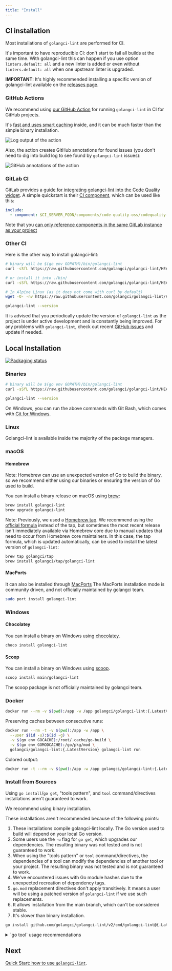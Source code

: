 ```yaml
---
title: "Install"
---
```


## CI installation

Most installations of `golangci-lint` are performed for CI.

It's important to have reproducible CI: don't start to fail all builds at the same time.
With golangci-lint this can happen if you use option `linters.default: all` and a new linter is added
or even without `linters.default: all` when one upstream linter is upgraded.

**IMPORTANT**: It's highly recommended installing a specific version of golangci-lint available on the [releases page](https://github.com/golangci/golangci-lint/releases).

### GitHub Actions

We recommend using [our GitHub Action](https://github.com/golangci/golangci-lint-action) for running `golangci-lint` in CI for GitHub projects.

It's [fast and uses smart caching](https://github.com/golangci/golangci-lint-action#performance) inside,
and it can be much faster than the simple binary installation.

![Log output of the action](./colored-line-number.png)

Also, the action creates GitHub annotations for found issues (you don't need to dig into build log to see found by `golangci-lint` issues):

![GitHub annotations of the action](./annotations.png)

### GitLab CI

GitLab provides a [guide for integrating golangci-lint into the Code Quality widget](https://docs.gitlab.com/ci/testing/code_quality/#golangci-lint).
A simple quickstart is their [CI component](https://gitlab.com/explore/catalog/components/code-quality-oss/codequality-os-scanners-integration), which can be used like this:

```yaml .gitlab-ci.yml
include:
  - component: $CI_SERVER_FQDN/components/code-quality-oss/codequality-os-scanners-integration/golangci@1.0.1
```

Note that you [can only reference components in the same GitLab instance as your project](https://docs.gitlab.com/ci/components/#use-a-component)

### Other CI

Here is the other way to install golangci-lint:

```bash
# binary will be $(go env GOPATH)/bin/golangci-lint
curl -sSfL https://raw.githubusercontent.com/golangci/golangci-lint/HEAD/install.sh | sh -s -- -b $(go env GOPATH)/bin {.LatestVersion}

# or install it into ./bin/
curl -sSfL https://raw.githubusercontent.com/golangci/golangci-lint/HEAD/install.sh | sh -s {.LatestVersion}

# In Alpine Linux (as it does not come with curl by default)
wget -O- -nv https://raw.githubusercontent.com/golangci/golangci-lint/HEAD/install.sh | sh -s {.LatestVersion}

golangci-lint --version
```

It is advised that you periodically update the version of `golangci-lint` as the project is under active development
and is constantly being improved. For any problems with `golangci-lint`, check out recent [GitHub issues](https://github.com/golangci/golangci-lint/issues) and update if needed.

## Local Installation

[![Packaging status](https://repology.org/badge/vertical-allrepos/golangci-lint.svg)](https://repology.org/project/golangci-lint/versions)

### Binaries

```bash
# binary will be $(go env GOPATH)/bin/golangci-lint
curl -sSfL https://raw.githubusercontent.com/golangci/golangci-lint/HEAD/install.sh | sh -s -- -b $(go env GOPATH)/bin {.LatestVersion}

golangci-lint --version
```

On Windows, you can run the above commands with Git Bash, which comes with [Git for Windows](https://git-scm.com/download/win).

### Linux

Golangci-lint is available inside the majority of the package managers.

### macOS

#### Homebrew

Note: Homebrew can use an unexpected version of Go to build the binary,
so we recommend either using our binaries or ensuring the version of Go used to build.

You can install a binary release on macOS using [brew](https://brew.sh/):

```bash
brew install golangci-lint
brew upgrade golangci-lint
```

Note: Previously, we used a [Homebrew tap](https://github.com/golangci/homebrew-tap).
We recommend using the [official formula](https://formulae.brew.sh/formula/golangci-lint) instead of the tap,
but sometimes the most recent release isn't immediately available via Homebrew core due to manual updates that need to occur from Homebrew core maintainers.
In this case, the tap formula, which is updated automatically,
can be used to install the latest version of `golangci-lint`:

```bash
brew tap golangci/tap
brew install golangci/tap/golangci-lint
```

#### MacPorts

It can also be installed through [MacPorts](https://www.macports.org/)
The MacPorts installation mode is community driven, and not officially maintained by golangci team.

```bash
sudo port install golangci-lint
```

### Windows

#### Chocolatey

You can install a binary on Windows using [chocolatey](https://community.chocolatey.org/packages/golangci-lint).

```bash
choco install golangci-lint
```

#### Scoop

You can install a binary on Windows using [scoop](https://scoop.sh).

```bash
scoop install main/golangci-lint
```

The scoop package is not officially maintained by golangci team.

### Docker

```bash
docker run --rm -v $(pwd):/app -w /app golangci/golangci-lint:{.LatestVersion} golangci-lint run
```

Preserving caches between consecutive runs:
```bash
docker run --rm -t -v $(pwd):/app -w /app \
  --user $(id -u):$(id -g) \
  -v $(go env GOCACHE):/root/.cache/go-build \
  -v $(go env GOMODCACHE):/go/pkg/mod \
  golangci/golangci-lint:{.LatestVersion} golangci-lint run
```

Colored output:
```bash
docker run -t --rm -v $(pwd):/app -w /app golangci/golangci-lint:{.LatestVersion} golangci-lint run
```

### Install from Sources

Using `go install`/`go get`, "tools pattern", and `tool` command/directives installations aren't guaranteed to work.

We recommend using binary installation.

These installations aren't recommended because of the following points:

1. These installations compile golangci-lint locally. The Go version used to build will depend on your local Go version.
2. Some users use the `-u` flag for `go get`, which upgrades our dependencies. The resulting binary was not tested and is not guaranteed to work.
3. When using the "tools pattern" or `tool` command/directives, the dependencies of a tool can modify the dependencies of another tool or your project. The resulting binary was not tested and is not guaranteed to work.
4. We've encountered issues with Go module hashes due to the unexpected recreation of dependency tags.
5. `go.mod` replacement directives don't apply transitively. It means a user will be using a patched version of `golangci-lint` if we use such replacements.
6. It allows installation from the main branch, which can't be considered stable.
7. It's slower than binary installation.

```bash
go install github.com/golangci/golangci-lint/v2/cmd/golangci-lint@{.LatestVersion}
```

<details>
<summary>`go tool` usage recommendations</summary>

We don't recommend using `go tool`.

But if you want to use `go tool` to install and run golangci-lint (once again we don't recommend that),
the best approach is to use a dedicated module or module file to isolate golangci-lint from other tools or dependencies.

This approach avoids modifying your project dependencies and the golangci-lint dependencies.

**⚠️ IMPORTANT ⚠️: You should never update golangci-lint dependencies manually.**

**Method 1: dedicated module file**

```sh
# Create a dedicated module file
go mod init -modfile=golangci-lint.mod <your_module_path>/golangci-lint
# Example: go mod init -modfile=golangci-lint.mod github.com/org/repo/golangci-lint
```

```sh
# Add golangci-lint as a tool
go get -tool -modfile=golangci-lint.mod github.com/golangci/golangci-lint/v2/cmd/golangci-lint@{.LatestVersion}
```

```sh
# Run golangci-lint as a tool
go tool -modfile=golangci-lint.mod golangci-lint run
```

```sh
# Update golangci-lint
go get -tool -modfile=golangci-lint.mod github.com/golangci/v2/golangci-lint/cmd/golangci-lint@latest
```

**Method 2: dedicated module**

```sh
# Create a dedicated directory
mkdir golangci-lint
```

```sh
# Create a dedicated module file
go mod init -modfile=tools/go.mod <your_module_path>/golangci-lint
# Example: go mod init -modfile=golangci-lint/go.mod github.com/org/repo/golangci-lint
```

```sh
# Setup a Go workspace
go work init . golangci-lint
```

```sh
# Add golangci-lint as a tool
go get -tool -modfile=golangci-lint/go.mod github.com/golangci/golangci-lint/v2/cmd/golangci-lint
```

```sh
# Run golangci-lint as a tool
go tool golangci-lint run
```

```sh
# Update golangci-lint
go get -tool -modfile=golangci-lint/go.mod github.com/golangci/golangci-lint/v2/cmd/golangci-lint@latest
```

</details>

## Next

[Quick Start: how to use `golangci-lint`](/welcome/quick-start/).
